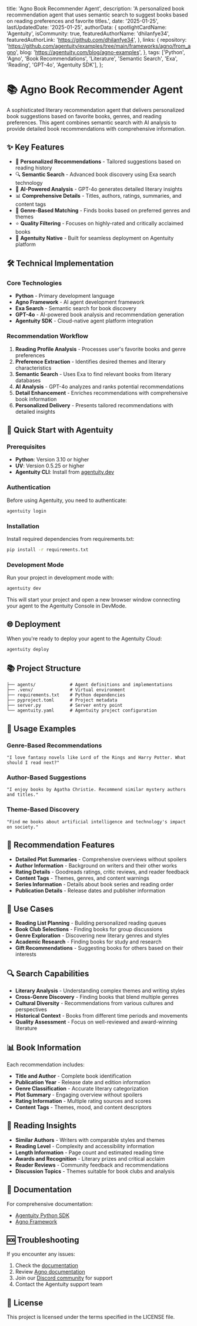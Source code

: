   title: 'Agno Book Recommender Agent',
  description: 'A personalized book recommendation agent that uses semantic search to suggest books based on reading preferences and favorite titles.',
  date: '2025-01-25',
  lastUpdatedDate: '2025-01-25',
  authorData: {
    spotlightCardName: 'Agentuity',
    isCommunity: true,
    featuredAuthorName: 'dhilanfye34',
    featuredAuthorLink: 'https://github.com/dhilanfye34',
  },
  links: {
    repository: 'https://github.com/agentuity/examples/tree/main/frameworks/agno/from_agno',
    blog: 'https://agentuity.com/blog/agno-examples',
  },
  tags: ['Python', 'Agno', 'Book Recommendations', 'Literature', 'Semantic Search', 'Exa', 'Reading', 'GPT-4o', 'Agentuity SDK'],
};

# 📚 Agno Book Recommender Agent

A sophisticated literary recommendation agent that delivers personalized book suggestions based on favorite books, genres, and reading preferences. This agent combines semantic search with AI analysis to provide detailed book recommendations with comprehensive information.

## ✨ Key Features

- 📖 **Personalized Recommendations** - Tailored suggestions based on reading history
- 🔍 **Semantic Search** - Advanced book discovery using Exa search technology
- 🤖 **AI-Powered Analysis** - GPT-4o generates detailed literary insights
- 📊 **Comprehensive Details** - Titles, authors, ratings, summaries, and content tags
- 🎯 **Genre-Based Matching** - Finds books based on preferred genres and themes
- ⭐ **Quality Filtering** - Focuses on highly-rated and critically acclaimed books
- 🚀 **Agentuity Native** - Built for seamless deployment on Agentuity platform

## 🛠️ Technical Implementation

### Core Technologies

- **Python** - Primary development language
- **Agno Framework** - AI agent development framework
- **Exa Search** - Semantic search for book discovery
- **GPT-4o** - AI-powered book analysis and recommendation generation
- **Agentuity SDK** - Cloud-native agent platform integration

### Recommendation Workflow

1. **Reading Profile Analysis** - Processes user's favorite books and genre preferences
2. **Preference Extraction** - Identifies desired themes and literary characteristics
3. **Semantic Search** - Uses Exa to find relevant books from literary databases
4. **AI Analysis** - GPT-4o analyzes and ranks potential recommendations
5. **Detail Enhancement** - Enriches recommendations with comprehensive book information
6. **Personalized Delivery** - Presents tailored recommendations with detailed insights

## 🚀 Quick Start with Agentuity

### Prerequisites

- **Python**: Version 3.10 or higher
- **UV**: Version 0.5.25 or higher
- **Agentuity CLI**: Install from [agentuity.dev](https://agentuity.dev)

### Authentication

Before using Agentuity, you need to authenticate:

```bash
agentuity login
```

### Installation

Install required dependencies from requirements.txt:

```bash
pip install -r requirements.txt
```

### Development Mode

Run your project in development mode with:

```bash
agentuity dev
```

This will start your project and open a new browser window connecting your agent to the Agentuity Console in DevMode.

## 🌐 Deployment

When you're ready to deploy your agent to the Agentuity Cloud:

```bash
agentuity deploy
```

## 📚 Project Structure

```
├── agents/             # Agent definitions and implementations
├── .venv/              # Virtual environment
├── requirements.txt    # Python dependencies
├── pyproject.toml      # Project metadata
├── server.py           # Server entry point
└── agentuity.yaml      # Agentuity project configuration
```

## 🔧 Usage Examples

### Genre-Based Recommendations

```
"I love fantasy novels like Lord of the Rings and Harry Potter. What should I read next?"
```

### Author-Based Suggestions

```
"I enjoy books by Agatha Christie. Recommend similar mystery authors and titles."
```

### Theme-Based Discovery

```
"Find me books about artificial intelligence and technology's impact on society."
```

## 📖 Recommendation Features

- **Detailed Plot Summaries** - Comprehensive overviews without spoilers
- **Author Information** - Background on writers and their other works
- **Rating Details** - Goodreads ratings, critic reviews, and reader feedback
- **Content Tags** - Themes, genres, and content warnings
- **Series Information** - Details about book series and reading order
- **Publication Details** - Release dates and publisher information

## 🎯 Use Cases

- **Reading List Planning** - Building personalized reading queues
- **Book Club Selections** - Finding books for group discussions
- **Genre Exploration** - Discovering new literary genres and styles
- **Academic Research** - Finding books for study and research
- **Gift Recommendations** - Suggesting books for others based on their interests

## 🔍 Search Capabilities

- **Literary Analysis** - Understanding complex themes and writing styles
- **Cross-Genre Discovery** - Finding books that blend multiple genres
- **Cultural Diversity** - Recommendations from various cultures and perspectives
- **Historical Context** - Books from different time periods and movements
- **Quality Assessment** - Focus on well-reviewed and award-winning literature

## 📊 Book Information

Each recommendation includes:
- **Title and Author** - Complete book identification
- **Publication Year** - Release date and edition information
- **Genre Classification** - Accurate literary categorization
- **Plot Summary** - Engaging overview without spoilers
- **Rating Information** - Multiple rating sources and scores
- **Content Tags** - Themes, mood, and content descriptors

## 📝 Reading Insights

- **Similar Authors** - Writers with comparable styles and themes
- **Reading Level** - Complexity and accessibility information
- **Length Information** - Page count and estimated reading time
- **Awards and Recognition** - Literary prizes and critical acclaim
- **Reader Reviews** - Community feedback and recommendations
- **Discussion Topics** - Themes suitable for book clubs and analysis

## 📖 Documentation

For comprehensive documentation:
- [Agentuity Python SDK](https://agentuity.dev/SDKs/python)
- [Agno Framework](https://docs.agno.com)

## 🆘 Troubleshooting

If you encounter any issues:

1. Check the [documentation](https://agentuity.dev/SDKs/python)
2. Review [Agno documentation](https://docs.agno.com)
3. Join our [Discord community](https://discord.gg/agentuity) for support
4. Contact the Agentuity support team

## 📝 License

This project is licensed under the terms specified in the LICENSE file.

